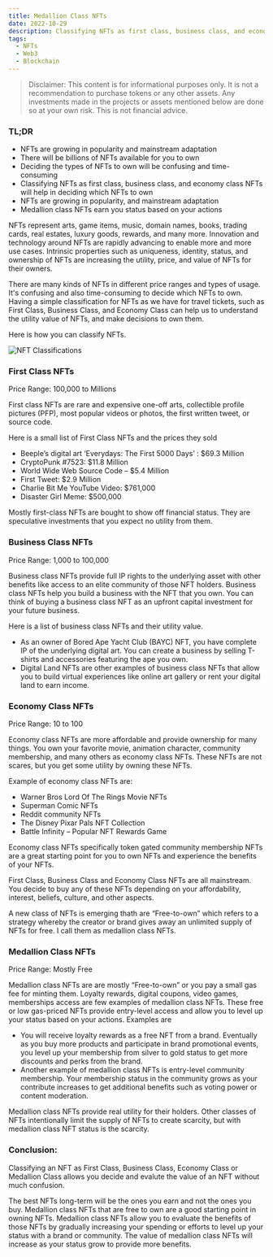 ```yaml
---
title: Medallion Class NFTs
date: 2022-10-29
description: Classifying NFTs as first class, business class, and economy class NFTs will help deciding which NFTs to own. Medallion Class NFTs are new "free-to-own" NFTs that will make status as scarcity.  
tags:
  - NFTs
  - Web3 
  - Blockchain
---
```


>  Disclaimer: This content is for informational purposes only. It is not a recommendation to purchase tokens or any other assets. Any investments made in the projects or assets mentioned below are done so at your own risk. This is not financial advice.

### TL;DR
- NFTs are growing in popularity and mainstream adaptation
- There will be billions of NFTs available for you to own
- Deciding the types of NFTs to own will be confusing and time-consuming
- Classifying NFTs as first class, business class, and economy class NFTs will help in deciding which NFTs to own
- NFTs are growing in popularity, and mainstream adaptation
- Medallion class NFTs earn you status based on your actions

NFTs represent arts, game items, music, domain names, books, trading cards, real estates, luxury goods, rewards, and many more. Innovation and technology around NFTs are rapidly advancing to enable more and more use cases. Intrinsic properties such as uniqueness, identity, status, and ownership of NFTs are increasing the utility, price, and value of NFTs for their owners.

There are many kinds of NFTs in different price ranges and types of usage. It's confusing and also time-consuming to decide which NFTs to own. Having a simple classification for NFTs as we have for travel tickets, such as First Class, Business Class, and Economy Class can help us to understand the utility value of NFTs, and make decisions to own them.

Here is how you can classify NFTs. 

![NFT Classifications](./nft_classifications.png)

### First Class NFTs
Price Range: 100,000 to Millions

First class NFTs are rare and expensive one-off arts, collectible profile pictures (PFP), most popular videos or photos, the first written tweet, or source code.

Here is a small list of First Class NFTs and the prices they sold
- Beeple’s digital art ‘Everydays: The First 5000 Days’ : $69.3 Million
- CryptoPunk #7523: $11.8 Million
- World Wide Web Source Code – $5.4 Million
- First Tweet: $2.9 Million
- Charlie Bit Me YouTube Video: $761,000
- Disaster Girl Meme: $500,000

Mostly first-class NFTs are bought to show off financial status. They are speculative investments that you expect no utility from them. 

### Business Class NFTs
Price Range: 1,000 to 100,000

Business class NFTs provide full IP rights to the underlying asset with other benefits like access to an elite community of those NFT holders. Business class NFTs help you build a business with the NFT that you own. You can think of buying a business class NFT as an upfront capital investment for your future business.

Here is a list of business class NFTs and their utility value.
- As an owner of Bored Ape Yacht Club (BAYC) NFT, you have complete IP of the underlying digital art. You can create a business by selling T-shirts and accessories featuring the ape you own.
- Digital Land NFTs are other examples of business class NFTs that allow you to build virtual experiences like online art gallery or rent your digital land to earn income.

### Economy Class NFTs
Price Range: 10 to 100

Economy class NFTs are more affordable and provide ownership for many things. You own your favorite movie, animation character, community membership, and many others as economy class NFTs. These NFTs are not scares, but you get some utility by owning these NFTs.

Example of economy class NFTs are:
- Warner Bros Lord Of The Rings Movie NFTs
- Superman Comic NFTs 
- Reddit community NFTs
- The Disney Pixar Pals NFT Collection
- Battle Infinity – Popular NFT Rewards Game

Economy class NFTs specifically token gated community membership NFTs are a great starting point for you to own NFTs and experience the benefits of your NFTs.

First Class, Business Class and Economy Class NFTs are all mainstream. You decide to buy any of these NFTs depending on your affordability, interest, beliefs, culture, and other aspects. 

A new class of NFTs is emerging thath are “Free-to-own” which refers to a strategy whereby the creator or brand gives away an unlimited supply of NFTs for free. I call them as medallion class NFTs. 

### Medallion Class NFTs
Price Range: Mostly Free 

Medallion class NFTs are are mostly “Free-to-own” or you pay a small gas fee for minting them. Loyalty rewards, digital coupons, video games, memberships access are few examples of medallion class NFTs. These free or low gas-priced NFTs provide entry-level access and allow you to level up your status based on your actions. Examples are

- You will receive loyalty rewards as a free NFT from a brand. Eventually as you buy more products and participate in brand promotional events, you level up your membership from silver to gold status to get more discounts and perks from the brand.
- Another example of medallion class NFTs is entry-level community membership. Your membership status in the community grows as your contribute increases to get additional benefits such as voting power or content moderation. 

Medallion class NFTs provide real utility for their holders. Other classes of NFTs intentionally limit the supply of NFTs to create scarcity, but with medallion class NFT status is the scarcity.

### Conclusion:
Classifying an NFT as First Class, Business Class, Economy Class or Medallion Class allows you decide and evalute the value of an NFT without much confusion.  

The best NFTs long-term will be the ones you earn and not the ones you buy. Medallion class NFTs that are free to own are a good starting point in owning NFTs. Medallion class NFTs allow you to evaluate the benefits of those NFTs by gradually increasing your spending or efforts to level up your status with a brand or community. The value of medallion class NFTs will increase as your status grow to provide more benefits.



